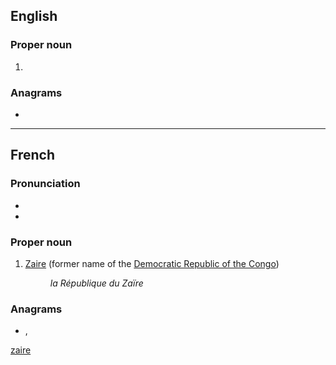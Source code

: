 {{also|zaire|Zaire|zaïre}}
==English==

===Proper noun===
{{en-proper noun}}

# {{alternative spelling of|Zaire|lang=en}}

===Anagrams===
* {{anagrams|en|Azeri|arize}}

----

==French==

===Pronunciation===
* {{fr-IPA}}
* {{audio|Fr-Zaïre.ogg|Audio|lang=fr}}

===Proper noun===
{{fr-proper noun|m}}

# [[Zaire]] (former name of the [[Democratic Republic of the Congo]])
#: ''la République du Zaïre''

===Anagrams===
* {{l|fr|azéri}}, {{l|fr|Azéri}}

[[Category:fr:Countries|zaire]]